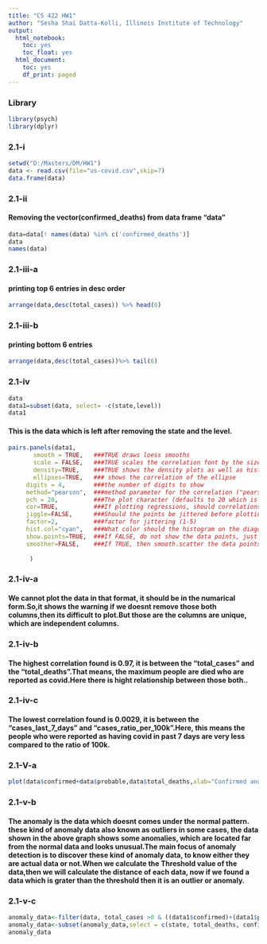 ---
title: "CS 422 HW1"
author: "Sesha Shai Datta-Kolli, Illinois Institute of Technology"
output:
  html_notebook:
    toc: yes
    toc_float: yes
  html_document:
    toc: yes
    df_print: paged
---

<!-- More information in R Markdown can be found at:
1. https://www.ssc.wisc.edu/sscc/pubs/RFR/RFR_RMarkdown.html  This is 
   the place to start since it is a short tutorial.
2. https://rmarkdown.rstudio.com/index.html This contains a longer 
   tutorial.  Take a look at the cheatsheet in 
   https://rmarkdown.rstudio.com/lesson-15.html, it is a concise 
   reference of R Markdown on two pages.
<-->



### Library
```{r}
library(psych)
library(dplyr)
```
### 2.1-i
```{r}
setwd("D:/Masters/DM/HW1")
data <- read.csv(file="us-covid.csv",skip=7)
data.frame(data)
```
### 2.1-ii
#### Removing the vector(confirmed_deaths) from data frame "data"
```{r}
data=data[! names(data) %in% c('confirmed_deaths')]
data
names(data)
```
###  2.1-iii-a
#### printing top 6 entries in desc order   
```{r}
arrange(data,desc(total_cases)) %>% head(6) 
```
###  2.1-iii-b
#### printing bottom 6 entries
```{r}
arrange(data,desc(total_cases))%>% tail(6) 
```

### 2.1-iv
```{r}
data
data1=subset(data, select= -c(state,level))
data1
```
#### This is the data which is left after removing the state and the level.
```{r}
pairs.panels(data1,
       smooth = TRUE,   ###TRUE draws loess smooths
       scale = FALSE,   ###TRUE scales the correlation font by the size of the absolute correlation.
       density=TRUE,    ###TRUE shows the density plots as well as histograms
       ellipses=TRUE,   ### shows the correlation of the ellipse
     digits = 4,        ###the number of digits to show
     method="pearson",  ###method parameter for the correlation ("pearson","spearman","kendall")
     pch = 20,          ###The plot character (defaults to 20 which is a '.').
     cor=TRUE,          ###If plotting regressions, should correlations be reported?
     jiggle=FALSE,      ###Should the points be jittered before plotting
     factor=2,          ###factor for jittering (1-5)
     hist.col="cyan",   ###What color should the histogram on the diagonal be?
     show.points=TRUE,  ###If FALSE, do not show the data points, just the data ellipses and smoothed functions
     smoother=FALSE,    ###If TRUE, then smooth.scatter the data points -- slow but pretty with lots of subjects
    
      )
```
### 2.1-iv-a
#### We cannot plot the data in that format, it should be in the numarical form.So,it shows the warning if we doesnt remove those both columns,then its difficult to plot.But those are the columns are unique, which are independent columns.  

### 2.1-iv-b
#### The highest correlation found is 0.97, it is between the "total_cases" and the "total_deaths".That means, the maximum people are died who are reported as covid.Here there is hight relationship between those both..

### 2.1-iv-c
#### The lowest correlation found is 0.0029, it is between the "cases_last_7_days" and "cases_ratio_per_100k".Here, this means the people who were reported as having covid in past 7 days are very less compared to the ratio of 100k.

### 2.1-V-a
```{r}
plot(data$confirmed+data$probable,data$total_deaths,xlab="Confirmed and Probable cases",ylab="Total_Deaths")
```
### 2.1-v-b

#### The anomaly is the data which doesnt comes under the normal pattern. these kind of anomaly data also known as outliers in some cases, the data shown in the above graph shows some anomalies, which are located far from the normal data and looks unusual.The main focus of anomaly detection is to discover these kind of anomaly data, to know either they are actual data or not.When we calculate the Threshold value of the data,then we will calculate the distance of each data, now if we found a data which is grater than the threshold then it is an outlier or anomaly.

### 2.1-v-c
```{r}
anomaly_data<-filter(data, total_cases >0 & ((data1$confirmed)+(data1$probable)==0))
anomaly_data<-subset(anomaly_data,select = c(state, total_deaths, confirmed,probable,total_cases))
anomaly_data
```